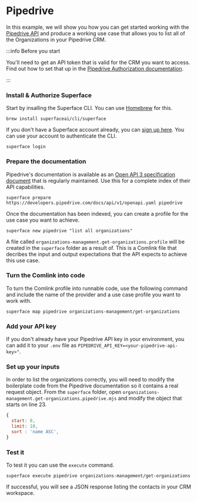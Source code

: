 # Pipedrive

In this example, we will show you how you can get started working with the [Pipedrive API](https://developers.pipedrive.com/docs/api/v1) and produce a working use case that allows you to list all of the Organizations in your Pipedrive CRM.

:::info Before you start

You'll need to get an API token that is valid for the CRM you want to access. Find out how to set that up in the [Pipedrive Authorization documentation](https://pipedrive.readme.io/docs/core-api-concepts-authentication).

:::

<div class="count-steps-h3">

### Install & Authorize Superface

Start by insalling the Superface CLI. You can use [Homebrew](https://brew.sh/) for this.

```shell
brew install superfaceai/cli/superface
```

If you don't have a Superface account already, you can [sign up here](https://superface.ai/create-account). You can use your account to authenticate the CLI.

```shell
superface login
```

### Prepare the documentation

Pipedrive's documentation is available as an [Open API 3 specification document](https://developers.pipedrive.com/docs/api/v1/openapi.yaml) that is regularly maintained. Use this for a complete index of their API capabilities.

```shell
superface prepare https://developers.pipedrive.com/docs/api/v1/openapi.yaml pipedrive
```

Once the documentation has been indexed, you can create a profile for the use case you want to achieve.

```shell
superface new pipedrive "list all organizations"
```

A file called `organizations-management.get-organizations.profile` will be created in the `superface` folder as a result of. This is a Comlink file that decribes the input and output expectations that the API expects to achieve this use case.

### Turn the Comlink into code

To turn the Comlink profile into runnable code, use the following command and include the name of the provider and a use case profile you want to work with.

```shell
superface map pipedrive organizations-management/get-organizations
```

### Add your API key

If you don't already have your Pipedrive API key in your environment, you can add it to your `.env` file as `PIPEDRIVE_API_KEY=<your-pipedrive-api-key>"`.

### Set up your inputs

In order to list the organizations correctly, you will need to modify the boilerplate code from the Pipedrive documentation so it contains a real request object. From the `superface` folder, open `organizations-management.get-organizations.pipedrive.mjs` and modify the object that starts on line 23.

```js title="organizations-management.get-organizations.pipedrive.mjs"
{
  start: 0,
  limit: 10,
  sort : 'name ASC',
}
```

### Test it

To test it you can use the `execute` command.

```shell
superface execute pipedrive organizations-management/get-organizations
```

If successful, you will see a JSON response listing the contacts in your CRM workspace.

</div>

